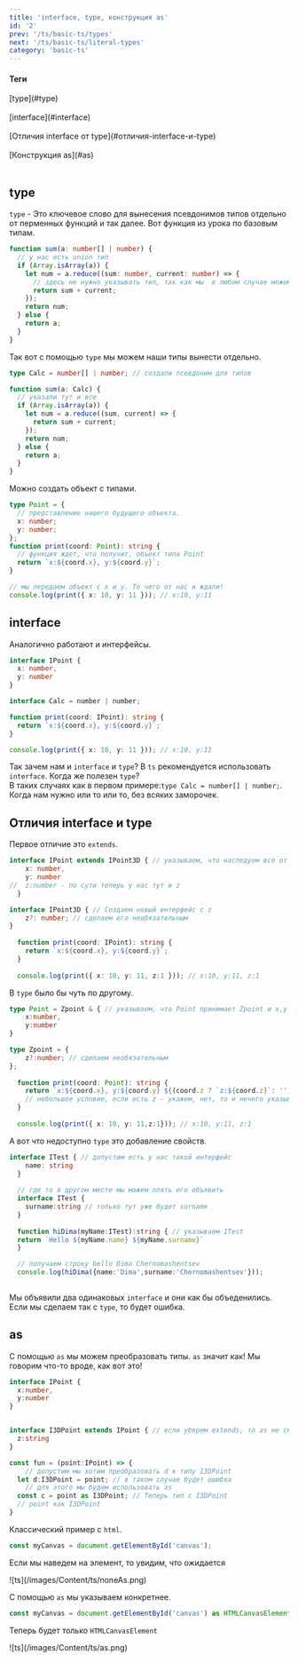 ```yaml
---
title: 'interface, type, конструкция as'
id: '2'
prev: '/ts/basic-ts/types'
next: '/ts/basic-ts/literal-types'
category: 'basic-ts'
---
```


<div className='mdHead'>

#### Теги

<div className = 'tag_ts'>[type](#type)</div>  <br/>
<div className = 'tag_ts'>[interface](#interface)</div>  <br/>
<div className = 'tag_ts'>[Отличия interface от type](#отличия-interface-и-type)</div>  <br/>
<div className = 'tag_ts'>[Конструкция as](#as)</div>  <br/>

</div>



## type ##

`type` - Это ключевое слово для вынесения псевдонимов типов отдельно от перменных функций и так далее. Вот функция из урока по базовым типам.

```ts
function sum(a: number[] | number) {
  // у нас есть union тип
  if (Array.isArray(a)) {
    let num = a.reduce((sum: number, current: number) => {
      // здесь не нужно указывать тип, так как мы  в любом случае можем получить только number
      return sum + current;
    });
    return num;
  } else {
    return a;
  }
}
```

Так вот с помощью `type` мы можем наши типы вынести отдельно.

```ts
type Calc = number[] | number; // создали псевдоним для типов

function sum(a: Calc) {
  // указали тут и все
  if (Array.isArray(a)) {
    let num = a.reduce((sum, current) => {
      return sum + current;
    });
    return num;
  } else {
    return a;
  }
}
```

Можно создать объект с типами.

```ts
type Point = {
  // представление нашего будущего объекта.
  x: number;
  y: number;
};
function print(coord: Point): string {
  // функция ждет, что получит, объект типа Point
  return `x:${coord.x}, y:${coord.y}`;
}

// мы передаем объект с x и y. То чего от нас и ждали!
console.log(print({ x: 10, y: 11 })); // x:10, y:11
```

## interface ##
Аналогично работают и интерфейсы.
```ts
interface IPoint {
  x: number,
  y: number
}

interface Calc = number | number;

function print(coord: IPoint): string {
  return `x:${coord.x}, y:${coord.y}`;
}

console.log(print({ x: 10, y: 11 })); // x:10, y:11
```
Так зачем нам и `interface` и `type`?
В `ts` рекомендуется использовать `interface`.
Когда же полезен `type`?<br/>
В таких случаях как в первом примере:`type Calc = number[] | number;`. Когда нам нужно или то или то, без всяких заморочек.
## Отличия interface и type ##
Первое отличие это `extends`.
```ts
interface IPoint extends IPoint3D { // указываем, что наследуем все от IPoint3D
    x: number,
    y: number
//  z:number - по сути теперь у нас тут и z
  }

interface IPoint3D { // Создаем новый интерфейс с z
    z?: number; // сделаем его необязательным
}
  
  function print(coord: IPoint): string { 
    return `x:${coord.x}, y:${coord.y}`;
  }
  
  console.log(print({ x: 10, y: 11, z:1 })); // x:10, y:11, z:1
```
В `type` было бы чуть по другому.
```ts
type Point = Zpoint & { // указываем, что Point принимает Zpoint и x,y используем &
    x:number,
    y:number
}

type Zpoint = {
    z?:number; // сделаем необязательным
};
  
  function print(coord: Point): string { 
    return `x:${coord.x}, y:${coord.y} ${(coord.z ? `z:${coord.z}`: '')}`; 
    // небольшое условие, если есть z - укажем, нет, то и нечего указывать.
  }
  
  console.log(print({ x: 10, y: 11,z:1})); // x:10, y:11, z:1

```
А вот что недоступно `type` это добавление свойств.
```ts
interface ITest { // допустим есть у нас такой интерфейс
    name: string
  }
  
  // где то в другом месте мы можем опять его объявить
  interface ITest { 
    surname:string // только тут уже будет surname
  }
  
  function hiDima(myName:ITest):string { // указываем ITest
  return `Hello ${myName.name} ${myName.surname}`
  }

  // получаем строку hello Dima Chernomashentsev
  console.log(hiDima({name:'Dima',surname:'Chernomashentsev'}));
  
```
Мы объявили два одинаковых `interface` и они как бы объеденились. Если мы сделаем так с `type`, то будет ошибка.
## as ##
С помощью `as` мы можем преобразовать типы. `as` значит как! Мы говорим что-то вроде, как вот это!
```ts
interface IPoint {
  x:number,
  y:number
}


interface I3DPoint extends IPoint { // если уберем extends, то as не сможем использовать
  z:string
}

const fun = (point:IPoint) => {
    // допустим мы хотим преобразовать d к типу I3DPoint
  let d:I3DPoint = point; // в таком случае будет ошибка
    // для этого мы будем использовать as
  const c = point as I3DPoint; // Теперь тип c I3DPoint
  // point как I3DPoint
}
```
Классический пример с `html`.
```ts
const myCanvas = document.getElementById('canvas'); 
```
Если мы наведем на элемент, то увидим, что ожидается<br/>

<div className='container-img'> <span className="img"> ![ts](/images/Content/ts/noneAs.png) </span></div>

С помощью `as` мы указываем конкретнее.
```ts
const myCanvas = document.getElementById('canvas') as HTMLCanvasElement; 
```
Теперь будет только `HTMLCanvasElement`<br/>

<div className='container-img'> <span className="img"> ![ts](/images/Content/ts/as.png) </span></div>
